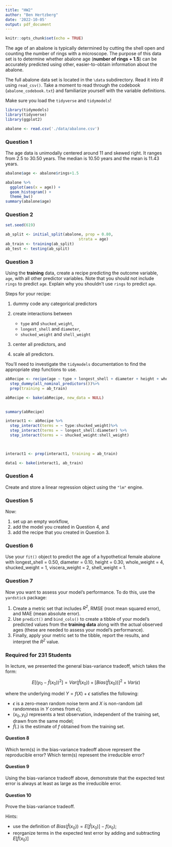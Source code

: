 ```yaml
---
title: "HW2"
author: "Ben Hertzberg"
date: '2022-10-05'
output: pdf_document
---
```


```r
knitr::opts_chunk$set(echo = TRUE)
```

The age of an abalone is typically determined by cutting the shell open and counting the number of rings with a microscope. The purpose of this data set is to determine whether abalone age (**number of rings + 1.5**) can be accurately predicted using other, easier-to-obtain information about the abalone.

The full abalone data set is located in the `\data` subdirectory. Read it into *R* using `read_csv()`. Take a moment to read through the codebook (`abalone_codebook.txt`) and familiarize yourself with the variable definitions.

Make sure you load the `tidyverse` and `tidymodels`!

```r
library(tidymodels)
library(tidyverse)
library(ggplot2)
```

```r
abalone <- read.csv('./data/abalone.csv')

```



### Question 1

The age data is unimodally centered around 11 and skewed right. It ranges from 2.5 to 30.50 years. The median is 10.50 years and the mean is 11.43 years.

```r
abalone$age <- abalone$rings+1.5

abalone %>% 
  ggplot(aes(x = age)) +
  geom_histogram() +
  theme_bw()
summary(abalone$age)
```


### Question 2


```r
set.seed(619)

ab_split <- initial_split(abalone, prop = 0.80,
                                strata = age)
ab_train <- training(ab_split)
ab_test <- testing(ab_split)
```


### Question 3

Using the **training** data, create a recipe predicting the outcome variable, `age`, with all other predictor variables. Note that you should not include `rings` to predict `age`. Explain why you shouldn't use `rings` to predict `age`.

Steps for your recipe:

1.  dummy code any categorical predictors

2.  create interactions between

    -   `type` and `shucked_weight`,
    -   `longest_shell` and `diameter`,
    -   `shucked_weight` and `shell_weight`

3.  center all predictors, and

4.  scale all predictors.

You'll need to investigate the `tidymodels` documentation to find the appropriate step functions to use.

```r
abRecipe <- recipe(age ~ type + longest_shell + diameter + height + whole_weight + shucked_weight + viscera_weight + shell_weight, data = ab_train) %>%
  step_dummy(all_nominal_predictors())%>%
  prep(training = ab_train)

abRecipe <- bake(abRecipe, new_data = NULL)

  
summary(abRecipe)
```

```r
interact1 <- abRecipe %>%
  step_interact(terms = ~ type:shucked_weight)%>%
  step_interact(terms = ~ longest_shell:diameter) %>%
  step_interact(terms = ~ shucked_weight:shell_weight) 


  
interact1 <- prep(interact1, training = ab_train)

data1 <- bake(interact1, ab_train)

```

### Question 4

Create and store a linear regression object using the `"lm"` engine.

### Question 5

Now:

1.  set up an empty workflow,
2.  add the model you created in Question 4, and
3.  add the recipe that you created in Question 3.

### Question 6

Use your `fit()` object to predict the age of a hypothetical female abalone with longest_shell = 0.50, diameter = 0.10, height = 0.30, whole_weight = 4, shucked_weight = 1, viscera_weight = 2, shell_weight = 1.

### Question 7

Now you want to assess your model's performance. To do this, use the `yardstick` package:

1.  Create a metric set that includes *R^2^*, RMSE (root mean squared error), and MAE (mean absolute error).
2.  Use `predict()` and `bind_cols()` to create a tibble of your model's predicted values from the **training data** along with the actual observed ages (these are needed to assess your model's performance).
3.  Finally, apply your metric set to the tibble, report the results, and interpret the *R^2^* value.

### Required for 231 Students

In lecture, we presented the general bias-variance tradeoff, which takes the form:

$$
E[(y_0 - \hat{f}(x_0))^2]=Var(\hat{f}(x_0))+[Bias(\hat{f}(x_0))]^2+Var(\epsilon)
$$

where the underlying model $Y=f(X)+\epsilon$ satisfies the following:

- $\epsilon$ is a zero-mean random noise term and $X$ is non-random (all randomness in $Y$ comes from $\epsilon$);
- $(x_0, y_0)$ represents a test observation, independent of the training set, drawn from the same model;
- $\hat{f}(.)$ is the estimate of $f$ obtained from the training set.

#### Question 8

Which term(s) in the bias-variance tradeoff above represent the reproducible error? Which term(s) represent the irreducible error?

#### Question 9

Using the bias-variance tradeoff above, demonstrate that the expected test error is always at least as large as the irreducible error.

#### Question 10

Prove the bias-variance tradeoff.

Hints:

- use the definition of $Bias(\hat{f}(x_0))=E[\hat{f}(x_0)]-f(x_0)$;
- reorganize terms in the expected test error by adding and subtracting $E[\hat{f}(x_0)]$